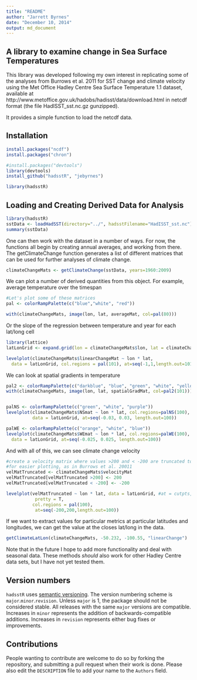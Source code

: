 ```yaml
---
title: "README"
author: "Jarrett Byrnes"
date: "December 10, 2014"
output: md_document
---
```

## A library to examine change in Sea Surface Temperatures

This library was developed following my own interest in replicating some of the analyses from Burrows et al. 2011 for SST change and climate velocity using the 
Met Office Hadley Centre Sea Surface Temperature 1.1 dataset, available at http://www.metoffice.gov.uk/hadobs/hadisst/data/download.html in netcdf format (the file HadISST_sst.nc.gz gunzipped).

It provides a simple function to load the netcdf data.

##  Installation
```r
install.packages("ncdf")
install.packages("chron")

#install.packages("devtools")
library(devtools)
install_github("hadsstR", "jebyrnes")
```
```r
library(hadsstR)
```
## Loading and Creating Derived Data for Analysis

```r
library(hadsstR)
sstData <- loadHadSST(directory="../", hadsstFilename="HadISST_sst.nc") 
summary(sstData)
```

One can then work with the dataset in a number of ways. For now, the functions all begin by creating annual averages, and working from there. The getClimateChange function generates a list of different matrices that can be used for further analyses of climate change.

```r
climateChangeMats <- getClimateChange(sstData, years=1960:2009)
```

We can plot a number of derived quantities from this object. For example, average temperature over the timespan
```r
#Let's plot some of these matrices
pal <- colorRampPalette(c("blue","white", "red"))

with(climateChangeMats, image(lon, lat, averageMat, col=pal(80)))

```

Or the slope of the regression between temperature and year for each lat/long cell
```r
library(lattice)
latLonGrid <- expand.grid(lon = climateChangeMats$lon, lat = climateChangeMats$lat)

levelplot(climateChangeMats$linearChangeMat ~ lon * lat, 
  data = latLonGrid, col.regions = pal(101), at=seq(-1,1,length.out=101))
```

We can look at spatial gradients in temperature
```r
pal2 <- colorRampPalette(c("darkblue", "blue", "green", "white", "yellow", "orange", "red"))
with(climateChangeMats, image(lon, lat, spatialGradMat, col=pal2(101)))


palNS <- colorRampPalette(c("green", "white", "purple"))
levelplot(climateChangeMats$NSmat ~ lon * lat, col.regions=palNS(100),
          data = latLonGrid, at=seq(-0.03, 0.03, length.out=100))

palWE <- colorRampPalette(c("orange", "white", "blue"))
levelplot(climateChangeMats$WEmat ~ lon * lat, col.regions=palWE(100),
  data = latLonGrid, at=seq(-0.025, 0.025, length.out=100))
``` 

And with all of this, we can see climate change velocity
```r
#create a velocity matrix where values >200 and < -200 are truncated to those limits
#for easier plotting, as in Burrows et al. 20011
velMatTruncated <- climateChangeMats$velocityMat
velMatTruncated[velMatTruncated >200] <- 200
velMatTruncated[velMatTruncated < -200] <- -200

levelplot(velMatTruncated ~ lon * lat, data = latLonGrid, #at = cutpts, 
           pretty = T, 
          col.regions = pal(100),
           at=seq(-200,200,length.out=100))
```

If we want to extract values for particular metrics at particular latitudes and longitudes, we can get the value at the closes lat/long in the data.
```r
getClimateLatLon(climateChangeMats, -50.232, -100.55, "linearChange")
```

Note that in the future I hope to add more functionality and deal with seasonal data. These methods *should* also work for other Hadley Centre data sets, but I have not yet tested them.


## Version numbers

`hadsstR` uses [semantic versioning][semver]. The version numbering
scheme is `major`.`minor`.`revision`. Unless `major` is 1, the package
should not be considered stable. All releases with the same `major`
versions are compatible. Increases in `minor` represents the addition of
backwards-compatible additions. Increases in `revision` represents either
bug fixes or improvements.


## Contributions

People wanting to contribute are welcome to do so by forking the repository,
and submitting a pull request when their work is done. Please also edit the
`DESCRIPTION` file to add your name to the `Authors` field.

[semver]: http://semver.org/
